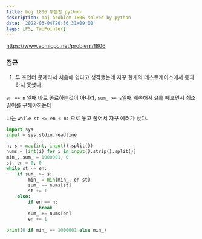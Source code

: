 ```yaml
---
title: boj 1806 부분합 python
description: boj problem 1806 solved by python
date: '2022-03-04T20:56:31+09:00'
tags: [PS, TwoPointer]
---
```


https://www.acmicpc.net/problem/1806

### 접근
1. 투 포인터 문제라서 처음에 쉽다고 생각했는데 자꾸 한개의 테스트케이스에서 통과하지 못했다.

`en == n` 일때 바로 종료하는것이 아니라, `sum_ >= s`일때 계속해서 st를 빼보면서 최소 길이를 구해야하는데

나는 `while st <= en < n:` 으로 놓고 풀어서 자꾸 에러가 났다.
```python
import sys
input = sys.stdin.readline

n, s = map(int, input().split())
nums = [int(i) for i in input().strip().split()]
min_, sum_ = 1000001, 0
st, en = 0, 0
while st <= en:
    if sum_ >= s:
        min_ = min(min_, en-st)
        sum_ -= nums[st]
        st += 1
    else:
        if en == n:
            break
        sum_ += nums[en]
        en += 1

print(0 if min_ == 1000001 else min_)
```

